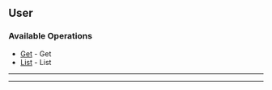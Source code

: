 
## User

### Available Operations

* [Get](/resources/user/get) - Get
* [List](/resources/user/list) - List

---
<Get />

---
<List />
